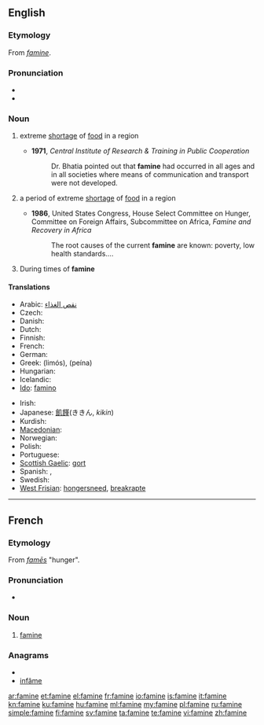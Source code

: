 ==English==

===Etymology===
From {{etyl|fr}} ''[[#French|famine]]''.

===Pronunciation===
* {{rhymes|æmɪn}}
* {{audio|en-us-famine.ogg|Audio (US)}}

===Noun===
{{wikipedia}}
{{en-noun|s|-}}

# {{uncountable}} extreme [[shortage]] of [[food]] in a region
#* '''1971''', ''Central Institute of Research & Training in Public Cooperation''
#*: Dr. Bhatia pointed out that '''famine''' had occurred in all ages and in all societies where means of communication and transport were not developed.
# {{countable}} a period of extreme [[shortage]] of [[food]] in a region
#* '''1986''', United States Congress, House Select Committee on Hunger, Committee on Foreign Affairs, Subcommittee on Africa, ''Famine and Recovery in Africa''
#*: The root causes of the current '''famine''' are known: poverty, low health standards....
# During times of '''famine'''

====Translations====
{{trans-top|extreme shortage of food in a region}}
* Arabic: [[نقص الغذاء]]
* Czech: {{t+|cs|hladomor|m}}
* Danish: {{t-|da|hungersnød|c}}
* Dutch: {{t+|nl|hongersnood|m}}
* Finnish: {{t+|fi|nälänhätä}}
* French: {{t+|fr|famine|f}}
* German: {{t-|de|Hungersnot|f}}
* Greek: {{t+|el|λιμός|m}} (limós), {{t+|el|πείνα|f}} (peína)
* Hungarian: {{t+|hu|éhínség}}
* Icelandic: {{t|is|hungursneyð|f}}
* [[Ido]]: [[famino]]
{{trans-mid}}
* Irish: {{t+|ga|gorta|m|xs=Irish}}
* Japanese: [[飢饉]](ききん, ''kikin'')
* Kurdish: {{t+|ku|xela|f}}
* [[Macedonian]]: {{t-|mk|глад|f|tr=glad}}
* Norwegian: {{t-|no|hungersnød|m}}
* Polish: {{t+|pl|głód|m}}
* Portuguese: {{t+|pt|fome|f}}
* [[Scottish Gaelic]]: [[gort]] {{m}}
* Spanish: {{t-|es|hambruna}}, {{t+|es|hambre}}
* Swedish: {{t-|sv|hungersnöd}}
* [[West Frisian]]: [[hongersneed]], [[breakrapte]]
{{trans-bottom}}

{{trans-top|a period of extreme shortage of food in a region}}
{{trans-mid}}
{{trans-bottom}}

----

==French==

===Etymology===
From {{etyl|la|fr}} ''[[fames|famēs]]'' "hunger".

===Pronunciation===
* {{IPA|/fa.min/|lang=fr}}

===Noun===
{{fr-noun|f}}

# [[#Noun|famine]]

===Anagrams===
* {{alphagram|aefimn}}
* [[infâme#French|infâme]]

[[ar:famine]]
[[et:famine]]
[[el:famine]]
[[fr:famine]]
[[io:famine]]
[[is:famine]]
[[it:famine]]
[[kn:famine]]
[[ku:famine]]
[[hu:famine]]
[[ml:famine]]
[[my:famine]]
[[pl:famine]]
[[ru:famine]]
[[simple:famine]]
[[fi:famine]]
[[sv:famine]]
[[ta:famine]]
[[te:famine]]
[[vi:famine]]
[[zh:famine]]